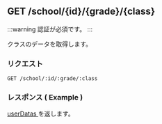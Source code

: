 ## GET /school/\{id\}/\{grade\}/\{class\}

:::warning
認証が必須です。
:::

クラスのデータを取得します。

### リクエスト

```http
GET /school/:id/:grade/:class
```

### レスポンス ( Example )

[ userDatas ](../../../types/userDatas.mdx)を返します。